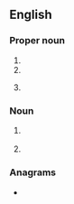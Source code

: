 {{also|of|of-|Of-|OF.|óf|òf|ôf}}
==English==

===Proper noun===
{{en-prop}}

# {{init of|en|Old French}}
# {{init of|en|Old Frisian}}
# {{lb|en|internet}} {{abbrev of|en|OnlyFans}}

===Noun===
{{en-noun}}

# {{lb|en|baseball}} {{abbrev of|en|outfield}}
# {{lb|en|baseball}} {{abbrev of|en|outfielder}}

===Anagrams===
* {{anagrams|en|a=fo|F/O|FO|fo|fo'|fo.}}